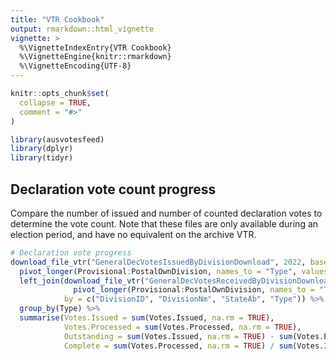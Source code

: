 ```yaml
---
title: "VTR Cookbook"
output: rmarkdown::html_vignette
vignette: >
  %\VignetteIndexEntry{VTR Cookbook}
  %\VignetteEngine{knitr::rmarkdown}
  %\VignetteEncoding{UTF-8}
---
```


```r
knitr::opts_chunk$set(
  collapse = TRUE,
  comment = "#>"
)
```

```r
library(ausvotesfeed)
library(dplyr)
library(tidyr)
```

## Declaration vote count progress

Compare the number of issued and number of counted declaration votes to determine the vote count. Note that these files are only available during an election period, and have no equivalent on the archive VTR.

```r
# Declaration vote progress
download_file_vtr("GeneralDecVotesIssuedByDivisionDownload", 2022, basedir = "https://tallyroom.aec.gov.au/Downloads/") %>% 
  pivot_longer(Provisional:PostalOwnDivision, names_to = "Type", values_to = "Votes.Issued") %>% 
  left_join(download_file_vtr("GeneralDecVotesReceivedByDivisionDownload", 2022, basedir = "https://tallyroom.aec.gov.au/Downloads/") %>% 
              pivot_longer(Provisional:PostalOwnDivision, names_to = "Type", values_to = "Votes.Processed"),
            by = c("DivisionID", "DivisionNm", "StateAb", "Type")) %>% 
  group_by(Type) %>% 
  summarise(Votes.Issued = sum(Votes.Issued, na.rm = TRUE),
            Votes.Processed = sum(Votes.Processed, na.rm = TRUE),
            Outstanding = sum(Votes.Issued, na.rm = TRUE) - sum(Votes.Processed, na.rm = TRUE),
            Complete = sum(Votes.Processed, na.rm = TRUE) / sum(Votes.Issued, na.rm = TRUE) * 100)
```


